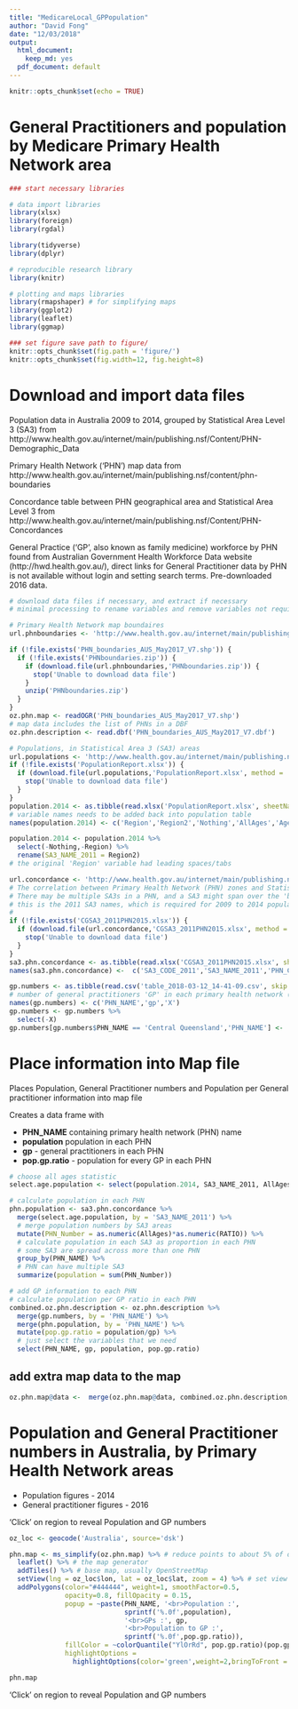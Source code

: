 ```yaml
---
title: "MedicareLocal_GPPopulation"
author: "David Fong"
date: "12/03/2018"
output:
  html_document:
    keep_md: yes
  pdf_document: default
---
```


```r
knitr::opts_chunk$set(echo = TRUE)
```

# General Practitioners and population by Medicare Primary Health Network area

```r

### start necessary libraries

# data import libraries
library(xlsx)
library(foreign)
library(rgdal)

library(tidyverse)
library(dplyr)

# reproducible research library
library(knitr)

# plotting and maps libraries
library(rmapshaper) # for simplifying maps
library(ggplot2)
library(leaflet)
library(ggmap)

### set figure save path to figure/
knitr::opts_chunk$set(fig.path = 'figure/')
knitr::opts_chunk$set(fig.width=12, fig.height=8) 

```

# Download and import data files

Population data in Australia 2009 to 2014, grouped by Statistical Area Level 3 (SA3) from http://www.health.gov.au/internet/main/publishing.nsf/Content/PHN-Demographic_Data

Primary Health Network ('PHN') map data from http://www.health.gov.au/internet/main/publishing.nsf/content/phn-boundaries

Concordance table between PHN geographical area and Statistical Area Level 3 from http://www.health.gov.au/internet/main/publishing.nsf/Content/PHN-Concordances

General Practice ('GP', also known as family medicine) workforce by PHN found from Australian Government Health Workforce Data website (http://hwd.health.gov.au/), direct links for General Practitioner data by PHN is not available without login and setting search terms. Pre-downloaded 2016 data.

```r

# download data files if necessary, and extract if necessary
# minimal processing to rename variables and remove variables not required

# Primary Health Network map boundaires
url.phnboundaries <- 'http://www.health.gov.au/internet/main/publishing.nsf/Content/20FD74ABB14A1297CA257F150001FD3B/$File/PHN_boundaries_AUS_May2017_V7_Shapefile.zip'

if (!file.exists('PHN_boundaries_AUS_May2017_V7.shp')) {
  if (!file.exists('PHNboundaries.zip')) {
    if (download.file(url.phnboundaries,'PHNboundaries.zip')) {
      stop('Unable to download data file')
    }
    unzip('PHNboundaries.zip')
  }
}
oz.phn.map <- readOGR('PHN_boundaries_AUS_May2017_V7.shp')
# map data includes the list of PHNs in a DBF
oz.phn.description <- read.dbf('PHN_boundaries_AUS_May2017_V7.dbf')

# Populations, in Statistical Area 3 (SA3) areas
url.populations <- 'http://www.health.gov.au/internet/main/publishing.nsf/Content/AEADA0341B987748CA257F15000413F6/$File/PopulationReport.xlsx'
if (!file.exists('PopulationReport.xlsx')) {
  if (download.file(url.populations,'PopulationReport.xlsx', method = 'curl')) { # method 'curl' required for Windows
    stop('Unable to download data file')
  }
}
population.2014 <- as.tibble(read.xlsx('PopulationReport.xlsx', sheetName = 'Pop2014', startRow = 9, endRow = 359, header = FALSE))
# variable names needs to be added back into population table
names(population.2014) <- c('Region','Region2','Nothing','AllAges','Age0_4','Age5_9','Age10_14','Age15_19','Age20_24','Age25_29','Age30_34','Age35_39','Age40_44','Age45_49','Age50_54','Age55_59','Age60_64','Age65_69','Age70_74','Age75_79','Age80_84','Age85plus')

population.2014 <- population.2014 %>%
  select(-Nothing,-Region) %>%
  rename(SA3_NAME_2011 = Region2)
# the original 'Region' variable had leading spaces/tabs

url.concordance <- 'http://www.health.gov.au/internet/main/publishing.nsf/Content/4FAAB33C3ED3E520CA257F150001FD3A/$File/CG_SA3_2011_PHN_2015.xls'
# The correlation between Primary Health Network (PHN) zones and Statistical Area 3 (SA3) areas
# There may be multiple SA3s in a PHN, and a SA3 might span over the 'boundary' between PHNs
# this is the 2011 SA3 names, which is required for 2009 to 2014 population data
# 
if (!file.exists('CGSA3_2011PHN2015.xlsx')) {
  if (download.file(url.concordance,'CGSA3_2011PHN2015.xlsx', method = 'curl')) {
    stop('Unable to download data file')
  }
}
sa3.phn.concordance <- as.tibble(read.xlsx('CGSA3_2011PHN2015.xlsx', sheetName = 'Table 3', startRow = 8, header = FALSE))
names(sa3.phn.concordance) <-  c('SA3_CODE_2011','SA3_NAME_2011','PHN_CODE','PHN_NAME','RATIO','PERCENTAGE')

gp.numbers <- as.tibble(read.csv('table_2018-03-12_14-41-09.csv', skip = 11, row.names = NULL))
# number of general practitioners 'GP' in each primary health network (PHN) 2016
names(gp.numbers) <- c('PHN_NAME','gp','X')
gp.numbers <- gp.numbers %>%
  select(-X)
gp.numbers[gp.numbers$PHN_NAME == 'Central Queensland','PHN_NAME'] <- 'Central Queensland, Wide Bay, Sunshine Coast'

```
# Place information into Map file

Places Population, General Practitioner numbers and Population per General practitioner information into map file

Creates a data frame with

- **PHN_NAME** containing primary health network (PHN) name
- **population** population in each PHN 
- **gp** - general practitioners in each PHN
- **pop.gp.ratio** - population for every GP in each PHN

``` r
# choose all ages statistic
select.age.population <- select(population.2014, SA3_NAME_2011, AllAges)

# calculate population in each PHN
phn.population <- sa3.phn.concordance %>%
  merge(select.age.population, by = 'SA3_NAME_2011') %>%
  # merge population numbers by SA3 areas
  mutate(PHN_Number = as.numeric(AllAges)*as.numeric(RATIO)) %>%
  # calculate population in each SA3 as proportion in each PHN
  # some SA3 are spread across more than one PHN
  group_by(PHN_NAME) %>%
  # PHN can have multiple SA3
  summarize(population = sum(PHN_Number)) 

# add GP information to each PHN
# calculate population per GP ratio in each PHN
combined.oz.phn.description <- oz.phn.description %>%
  merge(gp.numbers, by = 'PHN_NAME') %>%
  merge(phn.population, by = 'PHN_NAME') %>%
  mutate(pop.gp.ratio = population/gp) %>%
  # just select the variables that we need
  select(PHN_NAME, gp, population, pop.gp.ratio)

```

## add extra map data to the map

``` r

oz.phn.map@data <-  merge(oz.phn.map@data, combined.oz.phn.description, by = 'PHN_NAME')

```

# Population and General Practitioner numbers in Australia, by Primary Health Network areas

* Population figures - 2014
* General practitioner figures - 2016

'Click' on region to reveal Population and GP numbers

``` r

oz_loc <- geocode('Australia', source='dsk')

phn.map <- ms_simplify(oz.phn.map) %>% # reduce points to about 5% of original
  leaflet() %>% # the map generator
  addTiles() %>% # base map, usually OpenStreetMap
  setView(lng = oz_loc$lon, lat = oz_loc$lat, zoom = 4) %>% # set view
  addPolygons(color="#444444", weight=1, smoothFactor=0.5,
              opacity=0.8, fillOpacity = 0.15,
              popup = ~paste(PHN_NAME, '<br>Population :',
                             sprintf('%.0f',population),
                             '<br>GPs :', gp,
                             '<br>Population to GP :',
                             sprintf('%.0f',pop.gp.ratio)),
              fillColor = ~colorQuantile("YlOrRd", pop.gp.ratio)(pop.gp.ratio),
              highlightOptions =
                highlightOptions(color='green',weight=2,bringToFront = TRUE))

phn.map
```
'Click' on region to reveal Population and GP numbers